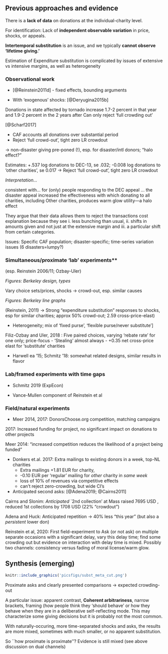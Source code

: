 
## Previous approaches and evidence

There is a **lack of data** on donations at the individual-charity level.

For identification: Lack of **independent observable variation** in price, shocks, or appeals.

**Intertemporal substitution** is an issue, and we typically **cannot observe 'lifetime giving.' **

Estimation of Expenditure substitution is complicated by issues of extensive vs intensive margins, as well as  heterogeneity


### Observational work

- [@Reinstein2011d]  -  fixed effects, bounding arguments

- With 'exogenous' shocks:  [@Deryugina2015b]


Donations in state affected by tornado increase  1.7-2 percent in that year and 1.9-2 percent in the 2 years after Can only reject 'full crowding out'

[@Scharf2017]

- CAF accounts all donations over substantial period
- Reject 'full crowd-out', tight zero LR crowdout

$\rightarrow$ non-disaster giving pre-poned (!), esp. for disaster/intl donors; "halo effect?"

Estimates: +.537 log donations to DEC-13, se .032; -0.008 log donations to 'other charities', se 0.017 $\rightarrow$  Reject 'full crowd-out', tight zero LR crowdout

*Interpretation...*

consistent with...  for (only) people responding to the DEC appeal ... the disaster appeal increased the effectiveness with which donating to all charities, including Other charities, produces warm glow utility—a halo effect

They argue that their data allows them to reject the transactions cost explanation because they see i.  less bunching than usual, ii. shifts in amounts given and not just at the extensive margin and
iii.  a particular shift from certain categories.

Issues:  Specific CAF population; disaster-specific; time-series variation issues (6 disasters=lumpy?)


<!--
Todo: add pictures of the relevant environments for these studies here
-->

### Simultaneous/proximate ‘lab’ experiments**

(esp. Reinstein 2006/11; Ozbay-Uler)


*Figures: Berkeley design, types*

Vary choice sets/prices, shocks $\rightarrow$ crowd-out, esp.  similar causes


*Figures: Berkeley line graphs*

(Reinstein, 2011)  $\rightarrow$ Strong "expenditure substitution" responses to shocks, esp for similar charities; approx 50\% crowd-out; 2.59 cross-price-elast)

- Heterogeneity; mix of 'fixed purse', 'flexible purse/never substitute']

Filiz-Ozbay and Uler, 2018 : Five paired choices, varying 'rebate rate' for one only; price-focus
   - 'Stealing' almost always
   - +0.35 net cross-price elast for 'substitute' charities

-  Harwell ea '15; Schmitz '18: somewhat related designs, similar results in flavor


### Lab/framed experiments with time gaps

- Schmitz 2019 (ExpEcon)

- Vance-Mullen component of Reinstein et al

### Field/natural experiments

- Meer 2014, 2017: DonorsChoose.org competition, matching campaigns

2017: Increased funding for project, no significant impact on donations to other projects

Meer 2014: "increased competition reduces the likelihood of a project being funded"



- Donkers et.al. 2017: Extra mailings to existing donors in a week, top-NL charities
  - Extra mailings +1.81 EUR for charity,
  - -0.10 EUR per 'regular' mailing for *other* charity in *same week*
  - loss of 10\% of revenues via competitive effects
  - can't reject zero-crowding, but wide CI's

- Anticipated second asks:  [@Adena2019; @Cairns2011]

Cairns and Slonim: *Anticipated* `2nd collection' at Mass raised 7695 USD , reduced 1st collections by 1708 USD  (22\% "crowdout")

Adena and Huck: Anticipated repetition $\rightarrow$ 40\% less "this year" (but also a *persistent* lower don)


Reinstein et al, 2020: First field-experiment to  Ask (or not ask) on multiple separate occasions with a significant delay, vary this delay time; find some crowding out but evidence on interaction with delay time is mixed. Possibly two channels: consistency versus fading of moral license/warm glow.


## Synthesis (emerging)

```r

knitr::include_graphics('picsfigs/subst_meta_cut.png')

```

Proximate asks and clearly presented comparisons $\rightarrow$ expected crowding-out

A particular issue: apparent contrast, **Coherent arbitrariness**, narrow brackets, framing (how people think they ‘should behave’ or how they behave when they are in a deliberative self-reflecting mode. This may characterize some giving decisions but it is probably not the most common.

With naturally-occuring, more time-separated shocks and asks, the results are more mixed, sometimes with much smaller, or no apparent substitution.

So ``how proximate is proximate''? Evidence is still mixed (see above discussion on dual channels) 




